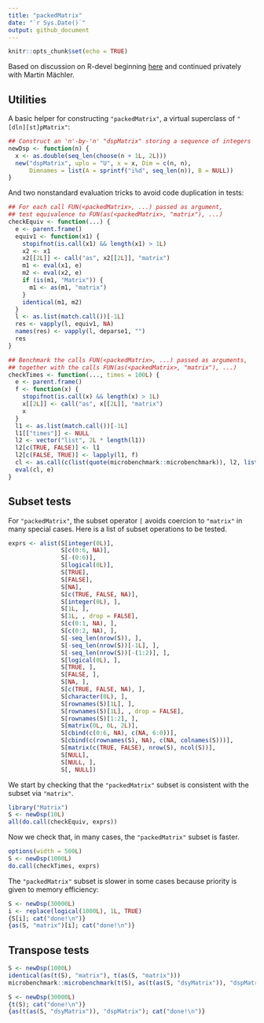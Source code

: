 ```yaml
---
title: "packedMatrix"
date: "`r Sys.Date()`"
output: github_document
---
```


```r
knitr::opts_chunk$set(echo = TRUE)
```

Based on discussion on R-devel beginning
[here](https://stat.ethz.ch/pipermail/r-devel/2021-November/081261.html)
and continued privately with Martin Mächler.

## Utilities

A basic helper for constructing `"packedMatrix"`, 
a virtual superclass of `"[dln][st]pMatrix"`:

```r
## Construct an 'n'-by-'n' "dspMatrix" storing a sequence of integers
newDsp <- function(n) {
  x <- as.double(seq_len(choose(n + 1L, 2L)))
  new("dspMatrix", uplo = "U", x = x, Dim = c(n, n),
      Dimnames = list(A = sprintf("i%d", seq_len(n)), B = NULL))
}
```

And two nonstandard evaluation tricks to avoid code duplication in
tests:

```r
## For each call FUN(<packedMatrix>, ...) passed as argument,
## test equivalence to FUN(as(<packedMatrix>, "matrix"), ...)
checkEquiv <- function(...) {
  e <- parent.frame()
  equiv1 <- function(x1) {
    stopifnot(is.call(x1) && length(x1) > 1L)
    x2 <- x1
    x2[[2L]] <- call("as", x2[[2L]], "matrix") 
    m1 <- eval(x1, e)
    m2 <- eval(x2, e)
    if (is(m1, "Matrix")) {
      m1 <- as(m1, "matrix")
    }
    identical(m1, m2)
  }
  l <- as.list(match.call())[-1L]
  res <- vapply(l, equiv1, NA)
  names(res) <- vapply(l, deparse1, "")
  res
}

## Benchmark the calls FUN(<packedMatrix>, ...) passed as arguments,
## together with the calls FUN(as(<packedMatrix>, "matrix"), ...)
checkTimes <- function(..., times = 100L) {
  e <- parent.frame()
  f <- function(x) {
    stopifnot(is.call(x) && length(x) > 1L)
    x[[2L]] <- call("as", x[[2L]], "matrix")
    x
  }
  l1 <- as.list(match.call())[-1L]
  l1[["times"]] <- NULL
  l2 <- vector("list", 2L * length(l1))
  l2[c(TRUE, FALSE)] <- l1
  l2[c(FALSE, TRUE)] <- lapply(l1, f)
  cl <- as.call(c(list(quote(microbenchmark::microbenchmark)), l2, list(times = times)))
  eval(cl, e)
}
```

## Subset tests

For `"packedMatrix"`, the subset operator ```[``` avoids coercion to 
`"matrix"` in many special cases. Here is a list of subset operations
to be tested.

```r
exprs <- alist(S[integer(0L)],
               S[c(0:6, NA)],
               S[-(0:6)],
               S[logical(0L)],
               S[TRUE],
               S[FALSE],
               S[NA],
               S[c(TRUE, FALSE, NA)],
               S[integer(0L), ],
               S[1L, ],
               S[1L, , drop = FALSE],
               S[c(0:1, NA), ],
               S[c(0:2, NA), ],
               S[-seq_len(nrow(S)), ],
               S[-seq_len(nrow(S))[-1L], ],
               S[-seq_len(nrow(S))[-(1:2)], ],
               S[logical(0L), ],
               S[TRUE, ],
               S[FALSE, ],
               S[NA, ],
               S[c(TRUE, FALSE, NA), ],
               S[character(0L), ],
               S[rownames(S)[1L], ],
               S[rownames(S)[1L], , drop = FALSE],
               S[rownames(S)[1:2], ],
               S[matrix(0L, 0L, 2L)],
               S[cbind(c(0:6, NA), c(NA, 6:0))],
               S[cbind(c(rownames(S), NA), c(NA, colnames(S)))],
               S[matrix(c(TRUE, FALSE), nrow(S), ncol(S))],
               S[NULL],
               S[NULL, ],
               S[, NULL])
```

We start by checking that the `"packedMatrix"` subset is consistent
with the subset via `"matrix"`.

```r
library("Matrix")
S <- newDsp(10L)
all(do.call(checkEquiv, exprs))
```

Now we check that, in many cases, the `"packedMatrix"` subset is faster.

```r
options(width = 500L)
S <- newDsp(1000L)
do.call(checkTimes, exprs)
```

The `"packedMatrix"` subset is slower in some cases because priority is 
given to memory efficiency:

```r
S <- newDsp(30000L)
i <- replace(logical(1000L), 1L, TRUE)
{S[i]; cat("done!\n")}
{as(S, "matrix")[i]; cat("done!\n")}
```

## Transpose tests

```r
S <- newDsp(1000L)
identical(as(t(S), "matrix"), t(as(S, "matrix")))
microbenchmark::microbenchmark(t(S), as(t(as(S, "dsyMatrix")), "dspMatrix"))
```
```r
S <- newDsp(30000L)
{t(S); cat("done!\n")}
{as(t(as(S, "dsyMatrix")), "dspMatrix"); cat("done!\n")}
```
